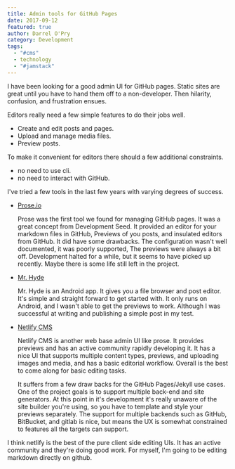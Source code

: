 ```yaml
---
title: Admin tools for GitHub Pages
date: 2017-09-12
featured: true
author: Darrel O'Pry
category: Development
tags:
  - "#cms"
  - technology
  - "#jamstack"
---
```



I have been looking for a good admin UI for GitHub pages. Static sites are great until you have to hand them off to a non-developer. Then hilarity, confusion, and frustration ensues.

Editors really need a few simple features to do their jobs well.

* Create and edit posts and pages.
* Upload and manage media files.
* Preview posts.

To make it convenient for editors there should a few additional constraints. 

* no need to use cli.
* no need to interact with GitHub.

<!--more-->

I've tried a few tools in the last few years with varying degrees of success.

* [Prose.io](https://github.com/prose/prose)

  Prose was the first tool we found for managing GitHub pages. It was a great concept from Development Seed. It provided an editor for your markdown files in GitHub, Previews of you posts, and insulated editors from GitHub. It did have some drawbacks. The configuration wasn't well documented, it was poorly supported, The previews were always a bit off. Development halted for a while, but it seems to have picked up recently. Maybe there is some life still left in the project. 

* [Mr. Hyde](https://play.google.com/store/apps/details?id=org.faudroids.mrhyde&hl=en)

  Mr. Hyde is an Android app. It gives you a file browser and post editor. It's simple and straight forward to get started with. It only runs on Android, and I wasn't able to get the previews to work. Although I was successful at writing and publishing a simple post in my test. 

* [Netlify CMS](https://www.netlifycms.org/)

  Netlify CMS is another web base admin UI like prose. It provides previews and has an active community rapidly developing it. It has a nice UI that supports multiple content types, previews, and uploading images and media, and has a basic editorial workflow. Overall is the best to come along for basic editing tasks. 

  It suffers from a few draw backs for the GitHub Pages/Jekyll use cases. One of the project goals is to support multiple back-end and site generators. At this point in it's development it's really unaware of the site builder you're using, so you have to template and style your previews separately. The support for multiple backends such as GitHub, BitBucket, and gitlab is nice, but means the UX is somewhat constrained to features all the targets can support.
  
I think netlify is the best of the pure client side editing UIs. It has an active community and they're doing good work. For myself, I'm going to be editing markdown directly on github.

  
  


